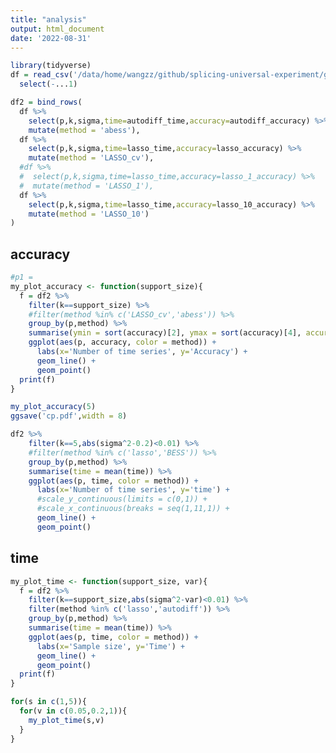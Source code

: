 ```yaml
---
title: "analysis"
output: html_document
date: '2022-08-31'
---
```


```r
library(tidyverse)
df = read_csv('/data/home/wangzz/github/splicing-universal-experiment/group_linear/group_linear.csv') %>% 
  select(-...1)
```

```r
df2 = bind_rows(
  df %>% 
    select(p,k,sigma,time=autodiff_time,accuracy=autodiff_accuracy) %>% 
    mutate(method = 'abess'),
  df %>% 
    select(p,k,sigma,time=lasso_time,accuracy=lasso_accuracy) %>% 
    mutate(method = 'LASSO_cv'),
  #df %>% 
  #  select(p,k,sigma,time=lasso_time,accuracy=lasso_1_accuracy) %>% 
  #  mutate(method = 'LASSO_1'),
  df %>% 
    select(p,k,sigma,time=lasso_time,accuracy=lasso_10_accuracy) %>% 
    mutate(method = 'LASSO_10')
) 
```


## accuracy

```r
#p1 = 
my_plot_accuracy <- function(support_size){
  f = df2 %>% 
    filter(k==support_size) %>%
    #filter(method %in% c('LASSO_cv','abess')) %>%
    group_by(p,method) %>% 
    summarise(ymin = sort(accuracy)[2], ymax = sort(accuracy)[4], accuracy = mean(accuracy)) %>%
    ggplot(aes(p, accuracy, color = method)) +
      labs(x='Number of time series', y='Accuracy') +
      geom_line() +
      geom_point() 
  print(f)
}

```

```r
my_plot_accuracy(5)
ggsave('cp.pdf',width = 8)
```

```r
df2 %>% 
    filter(k==5,abs(sigma^2-0.2)<0.01) %>%
    #filter(method %in% c('lasso','BESS')) %>%
    group_by(p,method) %>% 
    summarise(time = mean(time)) %>%
    ggplot(aes(p, time, color = method)) +
      labs(x='Number of time series', y='time') +
      #scale_y_continuous(limits = c(0,1)) +
      #scale_x_continuous(breaks = seq(1,11,1)) +
      geom_line() +
      geom_point() 
```


## time

```r
my_plot_time <- function(support_size, var){
  f = df2 %>% 
    filter(k==support_size,abs(sigma^2-var)<0.01) %>%
    filter(method %in% c('lasso','autodiff')) %>%
    group_by(p,method) %>% 
    summarise(time = mean(time)) %>%
    ggplot(aes(p, time, color = method)) +
      labs(x='Sample size', y='Time') +
      geom_line() +
      geom_point()
  print(f)
}
```

```r
for(s in c(1,5)){
  for(v in c(0.05,0.2,1)){
    my_plot_time(s,v)
  }
}
```


